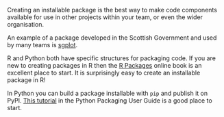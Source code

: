 <!--Re-usable components are packaged-->
Creating an installable package is the best way to make code components available for use in other projects within your team, or even the wider organisation.

An example of a package developed in the Scottish Government and used by many teams is [sgplot](https://scotgovanalysis.github.io/sgplot/).

R and Python both have specific structures for packaging code. If you are new to creating packages in R then the [R Packages](https://r-pkgs.org/) online book is an excellent place to start. It is surprisingly easy to create an installable package in R!

In Python you can build a package installable with `pip` and publish it on PyPI. [This tutorial](https://packaging.python.org/en/latest/tutorials/packaging-projects/) in the Python Packaging User Guide is a good place to start.
